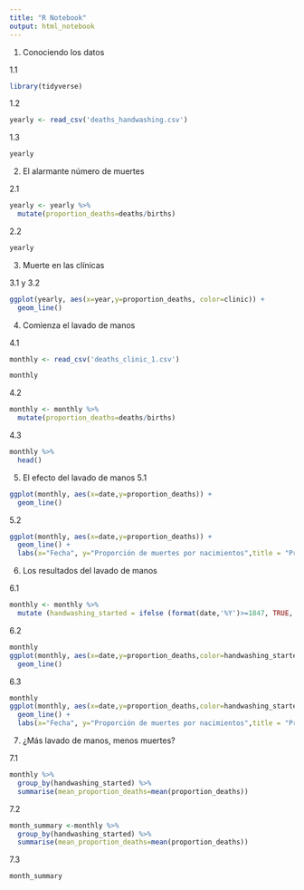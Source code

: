 ```yaml
---
title: "R Notebook"
output: html_notebook
---
```


1. Conociendo los datos

1.1
```r
library(tidyverse)
```
1.2
```r
yearly <- read_csv('deaths_handwashing.csv')
```
1.3
```r
yearly
```

2. El alarmante número de muertes

2.1
```r
yearly <- yearly %>%
  mutate(proportion_deaths=deaths/births)
```
2.2
```r
yearly
```

3. Muerte en las clínicas

3.1 y 3.2
```r

ggplot(yearly, aes(x=year,y=proportion_deaths, color=clinic)) +
  geom_line()
```
4. Comienza el lavado de manos

4.1
```r

monthly <- read_csv('deaths_clinic_1.csv')

monthly
```
4.2
```r
monthly <- monthly %>%
  mutate(proportion_deaths=deaths/births)

```
4.3
```r

monthly %>%
  head()
```

5. El efecto del lavado de manos
5.1
```r
ggplot(monthly, aes(x=date,y=proportion_deaths)) +
  geom_line()

```
5.2
```r

ggplot(monthly, aes(x=date,y=proportion_deaths)) +
  geom_line() +
  labs(x="Fecha", y="Proporción de muertes por nacimientos",title = "Proporción de muertes a lo largo del tiempo")
```
6. Los resultados del lavado de manos

6.1
```r

monthly <- monthly %>%
  mutate (handwashing_started = ifelse (format(date,'%Y')>=1847, TRUE, FALSE))
```
6.2
```r
monthly
ggplot(monthly, aes(x=date,y=proportion_deaths,color=handwashing_started) ) +
  geom_line() 
```
6.3
```r

monthly
ggplot(monthly, aes(x=date,y=proportion_deaths,color=handwashing_started) ) +
  geom_line() +
  labs(x="Fecha", y="Proporción de muertes por nacimientos",title = "Proporción de muertes sin lavado de manos/con lavado de manos", color="Inicio lavado de manos")
```
7. ¿Más lavado de manos, menos muertes?

7.1
```r
monthly %>%
  group_by(handwashing_started) %>%
  summarise(mean_proportion_deaths=mean(proportion_deaths))

```
7.2
```r

month_summary <-monthly %>%
  group_by(handwashing_started) %>%
  summarise(mean_proportion_deaths=mean(proportion_deaths))
```

7.3
```r
month_summary

```

